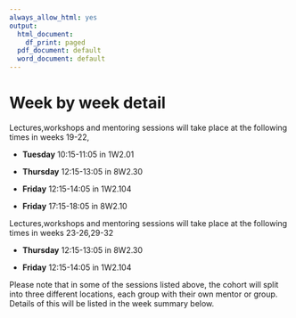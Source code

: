```yaml
---
always_allow_html: yes
output:
  html_document:
    df_print: paged
  pdf_document: default
  word_document: default
---
```

# Week by week detail {-}

<!-- This is a spoiler in gitbook, html and epub formats, and normal text otherwise. -->

Lectures,workshops and mentoring sessions will take place at the following times in weeks 19-22,

- **Tuesday** 10:15-11:05 in 1W2.01 
 
- **Thursday** 12:15-13:05 in 8W2.30 

- **Friday** 12:15-14:05 in 1W2.104

- **Friday** 17:15-18:05 in 8W2.10

Lectures,workshops and mentoring sessions will take place at the following times in weeks 23-26,29-32

- **Thursday** 12:15-13:05 in 8W2.30 

- **Friday** 12:15-14:05 in 1W2.104



Please note that in some of the sessions listed above, the cohort will split into three different locations, each group with their own mentor or group. Details of this will be listed in the week summary below.

<!--

<details>
<summary> Week 1 WB 6/2/23, click to reveal. </summary> 

::: {.information data-latex=""}
**Thursday 9/2/2023, 12:15-13:05 in 8W2.30**

Welcome.

What is Maths Communication?

Course information.
:::

$~$

::: {.information data-latex=""}
**Friday 10/2/2023, 12:15-14:05 in 1W2.104 **

Exploring the existing maths communication out there.

Setting up the 'Compare and Contrast' formative assessment.
:::

</details>


<details>
<summary>Week 2, WB 13/2/23, click to reveal. </summary> 

::: {.information data-latex=""}
**Thursday 16/2/2023, 12:15-13:05 in 8W2.30**

'Compare and Contrast' formative assessment discussions.

:::

$~$

::: {.information data-latex=""}
**Friday 17/2/2023, 12:15-14:05 in 1W2.104 **

Masterclasses overview.

Explore what a Masterclass is, tips on how to plan one and time to start your initial discussions.

:::

</details>

<details>
<summary> Week 3 WB 20/2/23, click to reveal. </summary> 

::: {.information data-latex=""}
**Thursday 23/2/2023, 12:15-13:05 in 8W2.30**

Aims and Objectives.

What are they? Examples in practice and their benefit for evaluation.
:::

$~$

::: {.information data-latex=""}
**Friday 24/2/2023, 12:15-14:05 in 1W2.104 **

The greatest hits of maths communication.

We will showcase a selection of the most used examples in the world of maths comm as inspiration for content choice and delivery options for your own delivery.

:::

</details>

<details>
<summary> Week 4 WB 27/2/23, click to reveal. </summary> 

::: {.mentoring data-latex=""}
**Thursday 2/3/2023, 12:15-13:05 in 8W2.30**

MENTORING

All groups will meet in person in 8W2.30

:::

$~$

::: {.information data-latex=""}
**Friday 3/3/2023, 12:15-14:05 in 1W2.104 **

Presentation skills and managing an audience

We will provide examples of a variety of presenter/audience interactions and highlight successful, and potential likely areas of breakdown, in this interaction.


:::

</details>

<details>
<summary> Week 5 WB 6/3/23, click to reveal. </summary> 

::: {.information data-latex=""}
**Thursday 8/3/2023, 12:15-13:05 in 1W2.104 **

*Masterclass pitches*:

Groups will pitch their initial ideas for their masterclass to the rest of the group. Groups should prepare a 10 minute overview of your masterclass showing any relevant material. After this, you can expect to receive questions and feedback from your lecturers and peers for approx 10 minutes.


Schedule:


12.20 Bath 18/3 Group

12:40 Holyport 18/3 Group


:::

$~$

::: {.information data-latex=""}
**Friday 10/3/2023, 12:15-14:05 in 1W2.104 **

*Continuation of Masterclass pitches*:

Groups will pitch their initial ideas for their masterclass to the rest of the group. Groups should prepare a 10 minute overview of your masterclass showing any relevant material. After this, you can expect to receive questions and feedback from your lecturers and peers for approx 10 minutes.


Schedule:


12:20 Oxford 18/3 group

12:40 Bath 25/3 group

13:20 Exeter 25/3 group


:::

</details>

<details>
<summary> Week 6 WB 13/3/23, click to reveal. </summary> 

::: {.mentoring data-latex=""}
**Thursday 16/3/2023, 12:15-13:05 **
Mentoring:

Tamsin online mentoring:
[Teams link](https://teams.microsoft.com/l/meetup-join/19%3ameeting_MTE5ZGJiZTQtYjcxZS00ZWQ5LWIzNmQtMjI5MDA1NjBjNmY1%40thread.v2/0?context=%7b%22Tid%22%3a%22377e3d22-4ea1-422d-b0ad-8fcc89406b9e%22%2c%22Oid%22%3a%22ecc800ca-2608-4db3-b8ee-813070b681cf%22%7d 
)
8W2.22 is booked and available if you wish to join together.

Ben in 8W2.30


Waleed in 8W2.30


:::

$~$

::: {.information data-latex=""}
**Friday 17/3/2023, 12:15-13:05 in 1W2.104 **

*MI2 advice sessions*:

The group will split into 3 sections (Schools Placement/Article/Video) to discuss good practise.

**Friday 17/3/2023, 13:05-14:05 in 1W2.104 **

*Assessment support*:

The session will address how you will be assessed and things to think about to improve your grade.This will have specific reference to your written report.



:::

</details>

<details>
<summary> Week 7 WB 20/3/23, click to reveal. </summary> 

::: {.information data-latex=""}
**Thursday 23/3/2023, 12:15-13:05 **

Mathematical Interaction 2 pitches.

The following people will need to present a 3-4 min pitch on their School Placement. They will repeat this pitch multiple times to their peers and staff to gain feedback and ideas.

Mira Balaji,
Abigail Bennett,
Anna Quinn,
 Zoe Fairfax, 
Chloe Howcroft,  
Ashley Higgs, 
Joy Boh,
Ewan Partington,
Rhea Shah.

:::

$~$

::: {.information data-latex=""}
**Friday 24/3/2023, 12:15-13:05 in 1W2.104 **

Mathematical Interaction 2 pitches.

The following people will need to present a 3-4 min pitch on their Article or Video. They will repeat this pitch multiple times to their peers and staff to gain feedback and ideas.

Lucia Lopez,
Molly Maguire King,
Alankrit Mata,
Andrew McGrath,
Samantha Perryman,
Tali Shear,
Haranja Sivaneswaran,
Olivia Wiseman,
Jodie Young.



:::



$~$

:::: {.mentoring data-latex=""}
**Friday 24/3/2023, 13:05-14:05 in 1W2.104 **

Mentoring on Mathematical Interaction 2

:::

</details>

<details>
<summary> Week 8 WB 27/3/23, click to reveal. </summary> 

::: {.Feedback data-latex=""}
**Thursday 30/3/2023, 12:15-13:05 **

Formal feedback:

Each Master class group will receive 20 minutes of structured feedback to support the writing of your report. 


Each school placement individual/pair will receive 10 minutes of feedback. 

The schedule of feedback times and locations are detailed below.

<u>**Feedback in 8W 2.15**</u>



11:55 Abi/Tam School Placement

12:05 Chloe/Tam School Placement

12:15 Bath 18th Masterclass group/Tam

12:35 Ashley/Joy/Tam School Placement

12:45 Ewan/Tam School Placement

12:55 Anna School Placement/Tam




<u>**Feedback in 8W 2.30**</u>

12:15 Oxford 18th Masterclass group/Ben

12:35 Bath 25th Masterclass group/Ben



<u>**Feedback in 1WN3.11**</u>

12:05 Zoe School Placement/Waleed

12:15 Holyport 18th Masterclass group/Waleed

12:35 Exeter 25 Masterclass group/Waleed

12:55 Mira/Rhea/Waleed School Placement





:::

$~$

::: {.information data-latex=""}
**Friday 31/3/2023, 12:15-13:05 in 1W2.104 **

Mathematical Interaction 2 pitches.

The following people will need to present a 3-4 min pitch on their Article or Video. They will repeat this pitch multiple times to their peers and staff to gain feedback and ideas.

Kamila Bugno,
Sam Cheung,
Tosia Ciszek,
Mirren  Derby,
Tom Eves,
Timi Folaranmi,
Lana Gregory,
Ella Hidveghy,
Rebecca Knight.




:::



$~$

:::: {.mentoring data-latex=""}
**Friday 31/3/2023, 13:05-14:05 in 1W2.104 **

Mentoring on Mathematical Interaction 2

:::
</details>
<details>
<summary> Week 9 WB 17/4/23, click to reveal. </summary>

:::: {.mentoring data-latex=""}
**Thursday 20/4/2023, 12:05-13:05 in 8W2.30 **

Mentoring (report writing)

Tam and Ben in 8W2.30

Waleed will be online click to join teams meeting [here](https://eur01.safelinks.protection.outlook.com/ap/t-59584e83/?url=https%3A%2F%2Fteams.microsoft.com%2Fl%2Fmeetup-join%2F19%253ameeting_ZDA3ODRjZDctYjI3OS00YmVlLWI2ODctZGYyYzJlZWE0OWE3%2540thread.v2%2F0%3Fcontext%3D%257b%2522Tid%2522%253a%2522377e3d22-4ea1-422d-b0ad-8fcc89406b9e%2522%252c%2522Oid%2522%253a%252271257a1e-ed1c-4d32-867a-83234b865cac%2522%257d&data=05%7C01%7Ctls35%40bath.ac.uk%7Cb6d5434c25874774ec1508db404062b8%7C377e3d224ea1422db0ad8fcc89406b9e%7C0%7C0%7C638174417487020259%7CUnknown%7CTWFpbGZsb3d8eyJWIjoiMC4wLjAwMDAiLCJQIjoiV2luMzIiLCJBTiI6Ik1haWwiLCJXVCI6Mn0%3D%7C3000%7C%7C%7C&sdata=mUuUeUcIk1VC4wz99jZ4CniIwaXnnXl4lP9lclK4Oqk%3D&reserved=0)

Meeting ID: 383 018 763 306 
Passcode: Nv7fxD 


:::

::: {.information data-latex=""}
**Friday 21/4/2023, 12:05-14:05 in 1W2.104 **

Report writing discussion and activity.

We will be using a guest speaker (Dr Katie Steckles) as an exemplar to explore possible report content and techniques.


:::

</details>

<details>
<summary> Week 10 WB 24/4/23, click to reveal. </summary>

:::: {.mentoring data-latex=""}
**Thursday 27/4/2023, 12:05-13:05 in 8W2.30 **

Mentoring (report writing)


Waleed and Ben in 8W2.30

Tam will be online click to join teams meeting [here](https://teams.microsoft.com/l/meetup-join/19%3ameeting_MjNkYzJlZDctYzhmNC00NGQ4LWJkZDUtM2VmZWI3NGE0MzY3%40thread.v2/0?context=%7b%22Tid%22%3a%22377e3d22-4ea1-422d-b0ad-8fcc89406b9e%22%2c%22Oid%22%3a%22ecc800ca-2608-4db3-b8ee-813070b681cf%22%7d)

Meeting ID: 372 883 434 284 
Passcode: 5oVyMt 


:::

::: {.handin data-latex=""}
**Friday 28/4/2023, 12:05-14:05 in 1W2.104 **

HAND IN DAY!

Final session - bring  trick.




:::

</details>
-->
